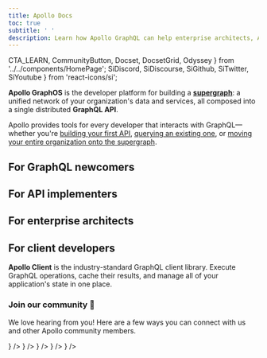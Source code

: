 ```yaml
---
title: Apollo Docs
toc: true
subtitle: ' '
description: Learn how Apollo GraphQL can help enterprise architects, API implementers, and client developers build, deploy, and manage a supergraph of unified microservices, data sources, and applications.
---
```


  CTA_LEARN,
  CommunityButton,
  Docset,
  DocsetGrid,
  Odyssey
} from '../../components/HomePage';
  SiDiscord,
  SiDiscourse,
  SiGithub,
  SiTwitter,
  SiYoutube
} from 'react-icons/si';

**Apollo GraphOS** is the developer platform for building a [**supergraph**](./intro/platform/): a unified network of your organization's data and services, all composed into a single distributed **GraphQL API**.

Apollo provides tools for every developer that interacts with GraphQL—whether you're [building your first API](#for-api-implementers), [querying an existing one](#for-client-developers), or [moving your entire organization onto the supergraph](#for-enterprise-architects).

## For GraphQL newcomers

<Odyssey />

## For API implementers

<DocsetGrid>
  <Docset
    icon={DOCSET_ICONS.graphos}
    title="GraphOS"
    description="Connect any GraphQL API to Apollo's cloud platform to enable powerful features like metrics reporting, schema validation, and the Explorer IDE."
    path="/graphos"
    cta={CTA_LEARN}
  />
</DocsetGrid>

<DocsetGrid>
  <Docset
    icon={DOCSET_ICONS['apollo-server']}
    title="Apollo Server"
    description="Build a production-ready GraphQL API in Node.js. Fetch and combine results from multiple data sources."
    path="/apollo-server"
  />
  <Docset
    icon={DOCSET_ICONS.rover}
    title="Rover CLI"
    description="Manage your GraphOS graphs and their schemas from the command line."
    path="/rover"
  />
</DocsetGrid>

## For enterprise architects

<DocsetGrid>
  <Docset
    icon={DOCSET_ICONS.federation}
    title="Apollo Federation"
    description="Implement a single, unified supergraph that combines multiple GraphQL APIs."
    path="/federation"
    cta={CTA_LEARN}
  />
  <Docset
    icon={DOCSET_ICONS.router}
    title="Apollo Router"
    description="Deploy your supergraph's router in your own infrastructure and configure it to meet advanced enterprise requirements."
    path="/router"
  />
  <Docset
    icon={DOCSET_ICONS.technotes}
    title="Tech Notes"
    description="Read in-depth articles on specialized Apollo topics."
    path="/technotes"
    cta="Browse tech notes"
  />
  <Docset
    icon={DOCSET_ICONS.principled}
    title="Principled GraphQL"
    description="Read about the fundamental principles that underlie Apollo's supergraph architecture."
    path="https://principledgraphql.com/"
    cta="Visit Principled GraphQL"
  />
</DocsetGrid>

## For client developers

**Apollo Client** is the industry-standard GraphQL client library. Execute GraphQL operations, cache their results, and manage all of your application's state in one place.

<DocsetGrid>
  <Docset
    icon={DOCSET_ICONS['apollo-client']}
    title="React / JS"
    path="/react"
  />
  <Docset icon={DOCSET_ICONS['apollo-ios']} title="iOS" path="/ios" />
  <Docset icon={DOCSET_ICONS['apollo-kotlin']} title="Kotlin" path="/kotlin" />
</DocsetGrid>

<VStack pt="4" spacing="4" textAlign="center" maxW="md" mx="auto">

<h3> Join our community 💬 </h3>

We love hearing from you! Here are a few ways you can connect with us and other Apollo community members.

<ButtonGroup variant="ghost">
  <CommunityButton
    aria-label="Community GitHub"
    href="https://github.com/apollographql"
    icon={<SiGithub />}
  />
  <CommunityButton
    aria-label="Community YouTube"
    href="https://youtube.com/apollographql"
    icon={<SiYoutube />}
  />
  <CommunityButton
    aria-label="Community Forums"
    href="https://community.apollographql.com"
    icon={<SiDiscourse />}
  />
  <CommunityButton
    aria-label="Community Discord"
    href="https://discord.gg/yFZJH2QYrK"
    icon={<SiDiscord />}
  />
  <CommunityButton
    aria-label="Community Twitter"
    href="https://twitter.com/apollographql"
    icon={<SiTwitter />}
  />
</ButtonGroup>

</VStack>
